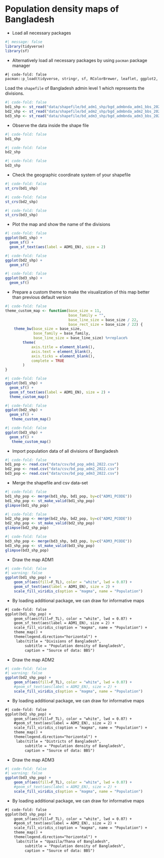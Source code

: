 # Population density maps of Bangladesh

-   Load all necessary packages

```r
#| message: false
library(tidyverse)
library(sf)
```

-   Alternatively load all necessary packages by using `pacman` package manager

```txt
#| code-fold: false
pacman::p_load(tidyverse, stringr, sf, RColorBrewer, leaflet, ggplot2, ggthemes, patchwork, plotly, ggrepel)
```

Load the `shapefile` of Bangladesh admin level 1 which represents the divisions.

```r
#| code-fold: false
bd1_shp <- st_read("data/shapefile/bd_adm1_shp/bgd_admbnda_adm1_bbs_20201113.shp")
bd2_shp <- st_read("data/shapefile/bd_adm2_shp/bgd_admbnda_adm2_bbs_20201113.shp")
bd3_shp <- st_read("data/shapefile/bd_adm3_shp/bgd_admbnda_adm3_bbs_20201113.shp")
```

-   Observe the data inside the shape file

```r
#| code-fold: false
bd1_shp
```

```r
#| code-fold: false
bd2_shp
```

```r
#| code-fold: false
bd3_shp
```

-   Check the geographic coordinate system of your shapefile

```r
#| code-fold: false
st_crs(bd1_shp)
```

```r
#| code-fold: false
st_crs(bd2_shp)
```

```r
#| code-fold: false
st_crs(bd3_shp)
```

-   Plot the map and show the name of the divisions

```r
#| code-fold: false
ggplot(bd1_shp) +
  geom_sf() + 
  geom_sf_text(aes(label = ADM1_EN), size = 2) 
```

```r
#| code-fold: false
ggplot(bd2_shp) +
  geom_sf() 
```

```r
#| code-fold: false
ggplot(bd3_shp) +
  geom_sf() 
```

-   Prepare a custom theme to make the visualization of this map better than previous default version

```r
#| code-fold: false
theme_custom_map <- function(base_size = 11,
                             base_family = "",
                             base_line_size = base_size / 22,
                             base_rect_size = base_size / 22) {
    theme_bw(base_size = base_size, 
             base_family = base_family,
             base_line_size = base_line_size) %+replace%
        theme(
            axis.title = element_blank(), 
            axis.text = element_blank(),
            axis.ticks = element_blank(),
            complete = TRUE
        )
}
```

```r
#| code-fold: false
ggplot(bd1_shp) +
  geom_sf() +
  geom_sf_text(aes(label = ADM1_EN), size = 2) +
  theme_custom_map()
```

```r
#| code-fold: false
ggplot(bd2_shp) +
  geom_sf() +
   theme_custom_map()
```

```r
#| code-fold: false
ggplot(bd3_shp) +
  geom_sf() +
   theme_custom_map()
```

-   Import population data of all divisions of Bangladesh

```r
#| code-fold: false
bd1_pop <- read.csv("data/csv/bd_pop_adm1_2022.csv")
bd2_pop <- read.csv("data/csv/bd_pop_adm2_2022.csv")
bd3_pop <- read.csv("data/csv/bd_pop_adm3_2022.csv")
```

-   Merge the shapefile and csv data-set

```r
#| code-fold: false
bd1_shp_pop <- merge(bd1_shp, bd1_pop, by=c("ADM1_PCODE"))
bd1_shp_pop <- st_make_valid(bd1_shp_pop)
glimpse(bd1_shp_pop)
```

```r
#| code-fold: false
bd2_shp_pop <- merge(bd2_shp, bd2_pop, by=c("ADM2_PCODE"))
bd2_shp_pop <- st_make_valid(bd2_shp_pop)
glimpse(bd2_shp_pop)
```

```r
#| code-fold: false
bd3_shp_pop <- merge(bd3_shp, bd3_pop, by=c("ADM3_PCODE"))
bd3_shp_pop <- st_make_valid(bd3_shp_pop)
glimpse(bd3_shp_pop)
```

-   Draw the map ADM1

```r
#| code-fold: false
#| warning: false
ggplot(bd1_shp_pop) +
    geom_sf(aes(fill=F_TL), color = "white", lwd = 0.07) +
    geom_sf_text(aes(label = ADM1_EN), size = 2) +
    scale_fill_viridis_c(option = "magma", name = "Population")
```

-   By loading additional package, we can draw for informative maps

```txt
#| code-fold: false
ggplot(bd1_shp_pop) +
    geom_sf(aes(fill=F_TL), color = "white", lwd = 0.07) +
    geom_sf_text(aes(label = ADM1_EN), size = 2) +
    scale_fill_viridis_c(option = "magma", name = "Population") +
    theme_map() + 
    theme(legend.direction="horizontal") +
     labs(title = "Divisions of Bangladesh", 
         subtitle = "Population density of Bangladesh", 
         caption = "Source of data: BBS")
```

-   Draw the map ADM2

```r
#| code-fold: false
#| warning: false
ggplot(bd2_shp_pop) +
    geom_sf(aes(fill=F_TL), color = "white", lwd = 0.07) +
    #geom_sf_text(aes(label = ADM2_EN), size = 2) +
    scale_fill_viridis_c(option = "magma", name = "Population")
```

-   By loading additional package, we can draw for informative maps

```txt
#| code-fold: false
ggplot(bd2_shp_pop) +
    geom_sf(aes(fill=F_TL), color = "white", lwd = 0.07) +
    #geom_sf_text(aes(label = ADM2_EN), size = 2) +
    scale_fill_viridis_c(option = "magma", name = "Population") +
    theme_map() + 
    theme(legend.direction="horizontal") +
     labs(title = "Districts of Bangladesh", 
         subtitle = "Population density of Bangladesh", 
         caption = "Source of data: BBS")
```

-   Draw the map ADM3

```r
#| code-fold: false
#| warning: false
ggplot(bd3_shp_pop) +
    geom_sf(aes(fill=F_TL), color = "white", lwd = 0.07) +
    #geom_sf_text(aes(label = ADM2_EN), size = 2) +
    scale_fill_viridis_c(option = "magma", name = "Population")
```

-   By loading additional package, we can draw for informative maps

```txt
#| code-fold: false
ggplot(bd3_shp_pop) +
    geom_sf(aes(fill=F_TL), color = "white", lwd = 0.07) +
    #geom_sf_text(aes(label = ADM2_EN), size = 2) +
    scale_fill_viridis_c(option = "magma", name = "Population") +
    theme_map() + 
    theme(legend.direction="horizontal") +
     labs(title = "Upazila/Thana of Bangladesh", 
         subtitle = "Population density of Bangladesh", 
         caption = "Source of data: BBS")
```
